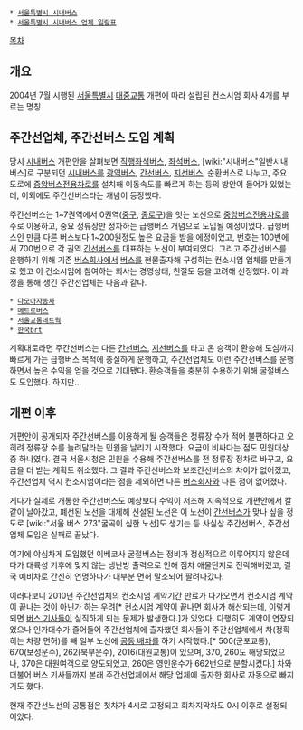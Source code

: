 * [[서울특별시 시내버스]]
 * [[서울특별시 시내버스 업체 일람표]]
[[목차]]
== 개요 ==
2004년 7월 시행된 [[서울특별시]] [[대중교통]] 개편에 따라 설립된 컨소시엄 회사 4개를 부르는 명칭
== 주간선업체, 주간선버스 도입 계획 ==
당시 [[시내버스]] 개편안을 살펴보면 [[직행좌석버스]], [[좌석버스]], [wiki:"시내버스"일반시내버스]로 구분되던 [[시내버스]]를 [[광역버스]], [[간선버스]], [[지선버스]], 순환버스로 나누고, 주요 도로에 [[중앙버스전용차로]]를 설치해 이동속도를 빠르게 하는 등의 방안이 들어가 있었는데, 이외에도 주간선버스라는 개념이 등장했다.

주간선버스는 1~7권역에서 0권역([[중구]], [[종로구]])을 잇는 노선으로 [[중앙버스전용차로]]를 주로 이용하고, 중요 정류장만 정차하는 급행버스 개념으로 도입될 예정이었다. 급행버스인 만큼 다른 버스보다 1~200원정도 높은 요금을 받을 에정이었고, 번호는 100번에서 700번으로 각 권역 [[간선버스]]를 대표하는 노선이 부여되었다. 그리고 주간선버스를 운행하기 위해 기존 [[버스회사]]에서 [[버스]]를 현물출자해 구성하는 컨소시엄 업체를 만들기로 했고 이 컨소시엄에 참여하는 회사는 경영상태, 친절도 등을 고려해 선정했다. 이 과정을 통해 생긴 주간선업체는 다음과 같다.

 * [[다모아자동차]]
 * [[메트로버스]]
 * [[서울교통네트웍]]
 * [[한국brt]]

계획대로라면 주간선버스는 다른 [[간선버스]], [[지선버스]]를 타고 온 승객이 환승해 도심까지 빠르게 가는 급행버스 목적에 충실하게 운행하고, 주간선업체도 이런 주간선버스를 운행하면서 높은 수익을 얻을 것으로 기대됐다. 환승객들을 충분히 수용하기 위해 굴절버스도 도입했다. 하지만...

== 개편 이후 ==
개편안이 공개되자 주간선버스를 이용하게 될 승객들은 정류장 수가 적어 불편하다고 오히려 정류장 수를 늘려달라는 민원을 날리기 시작했다. 요금이 비싸다는 점도 민원대상중 하나였다. 결국 서울시청은 민원을 수용해 주간선버스를 전 정류장 정차로 바꾸고, 요금을 더 받는 계획도 취소했다. 그 결과 주간선버스와 보조간선버스의 차이가 없어졌고, 주간선업체 역시 컨소시엄이라는 점을 제외하면 다른 [[버스회사]]와 다른 점이 없어졌다.

게다가 실제로 개통한 주간선버스도 예상보다 수익이 저조해 지속적으로 개편안에서 칼같이 날아갔고, 폐선된 노선을 대체해 신설된 노선은 이 노선이 [[간선버스]]가 맞나 싶을 정도로 [wiki:"서울 버스 273"굴곡이 심한 노선]도 생기는 등 사실상 주간선버스, 주간선업체 도입은 실패로 끝났다.

여기에 야심차게 도입했던 이베코사 굴절버스는 정비가 정상적으로 이루어지지 않은데다가 대륙성 기후에 맞지 않는 냉난방 출력으로 인해 점차 애물단지로 전락해버렸고, 결국 예비차로 간신히 연명하다가 대부분 면허 말소되어 팔려나갔다.

이러다보니 2010년 주간선업체의 컨소시엄 계약기간 만료가 다가오면서 컨소시엄 계약이 끝나는 것이 아닌가 하는 우려[* 컨소시엄 계약이 끝나면 회사가 해산되는데, 이렇게 되면 [[버스 기사]]들이 실직하게 되는 문제가 발생한다.]가 있었다. 다행히도 계약이 연장되었으나 인가대수가 줄어들어 주간선업체에 출자했던 회사들이 주간선업체에서 차(정확히는 차량 면허)를 빼 일부 노선에 [[공동 배차]]를 하기 시작했다.[* 500(군포교통), 670(보성운수), 262(북부운수), 2016(대원교통)이 있으며, 370, 260도 해당되었으나, 370은 대원여객으로 양도되었고, 260은 영인운수가 662번으로 분할시켰다.] 차와 더불어 버스 기사들까지 본래 주간선업체에서 해당 업체에 출자한 회사로 자동으로 빠지기도 했다.

현재 주간선노선의 공통점은 첫차가 4시로 고정되고 회차지막차도 0시 이후로 설정되어있다.
